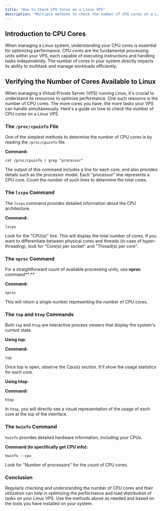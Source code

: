 ```yaml
---
title: "How to Check CPU Cores on a Linux VPS"
description: "Multiple methods to check the number of CPU cores on a Linux VPS. From simple command-line utilities to detailed hardware info tools, get a comprehensive guide to optimize and understand your server's performance capabilities"
---
```


## Introduction to CPU Cores

When managing a Linux system, understanding your CPU cores is essential for optimizing performance. CPU cores are the fundamental processing units within your VPS, each capable of executing instructions and handling tasks independently. The number of cores in your system directly impacts its ability to multitask and manage workloads efficiently.

## Verifying the Number of Cores Available to Linux

When managing a Virtual Private Server (VPS) running Linux, it's crucial to understand its resources to optimize performance. One such resource is the number of CPU cores. The more cores you have, the more tasks your VPS can handle simultaneously. Here's a guide on how to check the number of CPU cores on a Linux VPS.

### The `/proc/cpuinfo` File

One of the simplest methods to determine the number of CPU cores is by reading the `/proc/cpuinfo` file.

**Command:**

```shell Shell
cat /proc/cpuinfo | grep "processor"
```

The output of this command includes a line for each core, and also provides details such as the processor model. Each "processor" line represents a CPU core. Count the number of such lines to determine the total cores.

### The `lscpu` Command

The `lscpu` command provides detailed information about the CPU architecture.

**Command:**

```shell Shell
lscpu
```

Look for the "CPU(s)" line. This will display the total number of cores. If you want to differentiate between physical cores and threads (in case of hyper-threading), look for "Core(s) per socket" and "Thread(s) per core".

### The `nproc` Command

For a straightforward count of available processing units, use **nproc** command\*\*:\*\*

**Command:**

```shell Shell
nproc
```

This will return a single number representing the number of CPU cores.

### The `top` and `htop` Commands

Both `top` and `htop` are interactive process viewers that display the system's current state.

**Using top**:

**Command:**

```shell Shell
top
```

Once top is open, observe the Cpu(s) section. It'll show the usage statistics for each core.

**Using htop**:

**Command:**

```shell Shell
htop
```

In `htop`, you will directly see a visual representation of the usage of each core at the top of the interface.

### The `hwinfo` Command

`hwinfo` provides detailed hardware information, including your CPUs.

**Command (to specifically get CPU info):**

```shell Shell
hwinfo --cpu
```

Look for "Number of processors" for the count of CPU cores.

### Conclusion

Regularly checking and understanding the number of CPU cores and their utilization can help in optimizing the performance and load distribution of tasks on your Linux VPS. Use the methods above as needed and based on the tools you have installed on your system.

<CtaButton label="CPU Cores vs. CPU Sockets" link="./understanding-cpu-cores-vs-sockets-in-vps" />